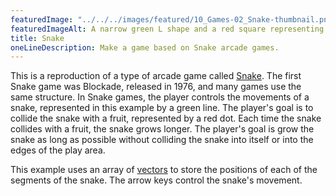 ---
featuredImage: "../../../images/featured/10_Games-02_Snake-thumbnail.png"
featuredImageAlt: A narrow green L shape and a red square representing the snake and fruit in the arcade game Snake
title: Snake
oneLineDescription: Make a game based on Snake arcade games.
---

This is a reproduction of a type of arcade game called
<a href="https://en.wikipedia.org/wiki/Snake_(video_game_genre)" target="_blank">Snake</a>.
The first Snake game was Blockade, released in 1976, and many
games use the same structure. In Snake games, the player controls
the movements of a snake, represented in this example by a green
line. The player's goal is to collide the snake with a fruit,
represented by a red dot. Each time the snake collides with a fruit,
the snake grows longer. The player's goal is grow the snake as long
as possible without colliding the snake into itself or into the edges
of the play area.

This example uses an array of
<a href="https://p5js.org/reference/#/p5.Vector" target="_blank">vectors</a>
to store the positions of each of the segments of the snake. The arrow
keys control the snake's movement.